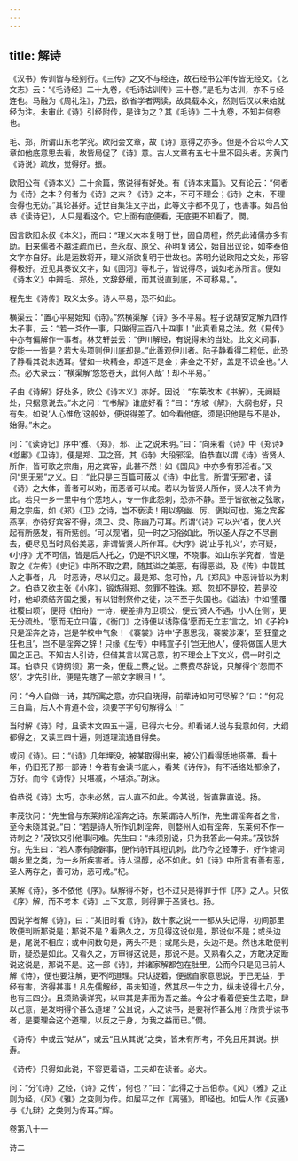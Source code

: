```yaml
---
---
---
```

title: 解诗
---







《汉书》传训皆与经别行。《三传》之文不与经连，故石经书公羊传皆无经文。《艺文志》云：“《毛诗经》二十九卷，《毛诗诂训传》三十卷。”是毛为诂训，亦不与经连也。马融为《周礼注》，乃云，欲省学者两读，故具载本文，然则后汉以来始就经为注。未审此《诗》引经附传，是谁为之？其《毛诗》二十九卷，不知并何卷也。

毛、郑，所谓山东老学究。欧阳会文章，故《诗》意得之亦多。但是不合以今人文章如他底意思去看，故皆局促了《诗》意。古人文章有五七十里不回头者。苏黄门《诗说》疏放，觉得好。振。

欧阳公有《诗本义》二十余篇，煞说得有好处。有《诗本末篇》。又有论云：“何者为《诗》之本？何者为《诗》之末？《诗》之本，不可不理会；《诗》之末，不理会得也无妨。”其论甚好。近世自集注文字出，此等文字都不见了，也害事。如吕伯恭《读诗记》，人只是看这个。它上面有底便看，无底更不知看了。僩。

因言欧阳永叔《本义》，而曰：“理义大本复明于世，固自周程，然先此诸儒亦多有助。旧来儒者不越注疏而已，至永叔、原父、孙明复诸公，始自出议论，如李泰伯文字亦自好。此是运数将开，理义渐欲复明于世故也。苏明允说欧阳之文处，形容得极好。近见其奏议文字，如《回河》等札子，皆说得尽，诚如老苏所言。便如《诗本义》中辨毛、郑处，文辞舒缓，而其说直到底，不可移易。”。

程先生《诗传》取义太多。诗人平易，恐不如此。

横渠云：“置心平易始知《诗》。”然横渠解《诗》多不平易。程子说胡安定解九四作太子事，云：“若一爻作一事，只做得三百八十四事！”此真看易之法。然《易传》中亦有偏解作一事者。林艾轩尝云：“伊川解经，有说得未的当处。此文义间事，安能一一皆是？若大头项则伊川底却是。”此善观伊川者。陆子静看得二程低，此恐子静看其说未透耳。譬如一块精金，却道不是金；非金之不好，盖是不识金也。”人杰。必大录云：“横渠解‘悠悠苍天，此何人哉’！却不平易。”

子由《诗解》好处多，欧公《诗本义》亦好。因说：“东莱改本《书解》，无阙疑处，只据意说去。”木之问：“《书解》谁底好看？”曰：“东坡《解》，大纲也好，只有失。如说‘人心惟危’这般处，便说得差了。如今看他底，须是识他是与不是处，始得。”木之。

问：“《读诗记》序中‘雅、《郑》，邪、正’之说未明。”曰：“向来看《诗》中《郑诗》《邶鄘》《卫诗》，便是郑、卫之音，其《诗》大段邪淫。伯恭直以谓《诗》皆贤人所作，皆可歌之宗庙，用之宾客，此甚不然！如《国风》中亦多有邪淫者。”又问“思无邪”之义。曰：“此只是三百篇可蔽以《诗》中此言。所谓‘无邪’者，读《诗》之大体，善者可以劝，而恶者可以戒。若以为皆贤人所作，贤人决不肯为此。若只一乡一里中有个恁地人，专一作此怨刺，恐亦不静。至于皆欲被之弦歌，用之宗庙，如《郑》《卫》之诗，岂不亵渎！用以祭幽、厉、褒姒可也。施之宾客燕享，亦待好宾客不得，须卫、灵、陈幽乃可耳。所谓‘《诗》可以兴’者，使人兴起有所感发，有所惩创。‘可以观’者，见一时之习俗如此，所以圣人存之不尽删去，便尽见当时风俗美恶，非谓皆贤人所作耳。《大序》说‘止乎礼义’，亦可疑，《小序》尤不可信，皆是后人托之，仍是不识义理，不晓事。如山东学究者，皆是取之《左传》《史记》中所不取之君，随其谥之美恶，有得恶谥，及《传》中载其人之事者，凡一时恶诗，尽以归之。最是郑、忽可怜，凡《郑风》中恶诗皆以为刺之。伯恭又欲主张《小序》，锻炼得郑、忽罪不胜诛。郑、忽却不是狡，若是狡时，他却须结齐国之援，有以钳制祭仲之徒，决不至于失国也。《谥法》中如‘堕覆社稷曰顷’，便将《柏舟》一诗，硬差排为卫顷公，便云‘贤人不遇，小人在侧’，更无分疏处。‘愿而无立曰僖’，《衡门》之诗便以诱陈僖‘愿而无立志’言之。如《子衿》只是淫奔之诗，岂是学校中气象！《褰裳》诗中‘子惠思我，褰裳涉溱’，至‘狂童之狂也且’，岂不是淫奔之辞！只缘《左传》中韩宣子引‘岂无他人’，便将做国人思大国之正己。不知古人引诗，但借其言以寓己意，初不理会上下文义，偶一时引之耳。伯恭只《诗纲领》第一条，便载上蔡之说。上蔡费尽辞说，只解得个‘怨而不怒’。才先引此，便是先瞎了一部文字眼目！”。

问：“今人自做一诗，其所寓之意，亦只自晓得，前辈诗如何可尽解？”曰：“何况三百篇，后人不肯道不会，须要字字句句解得么！”

当时解《诗》时，且读本文四五十遍，已得六七分。却看诸人说与我意如何，大纲都得之，又读三四十遍，则道理流通自得矣。

或问《诗》。曰：“《诗》几年埋没，被某取得出来，被公们看得恁地搭滞。看十年，仍旧死了那一部诗！今若有会读书底人，看某《诗传》，有不活络处都涂了，方好。而今《诗传》只堪减，不堪添。”胡泳。

伯恭说《诗》太巧，亦未必然，古人直不如此。今某说，皆直靠直说。扬。

李茂钦问：“先生曾与东莱辨论淫奔之诗。东莱谓诗人所作，先生谓淫奔者之言，至今未晓其说。”曰：“若是诗人所作讥刺淫奔，则婺州人如有淫奔，东莱何不作一诗刺之？”茂钦又引他事问难。先生曰：“未须别说，只为我答此一句来。”茂钦辞穷。先生曰：“若人家有隐僻事，便作诗讦其短讥刺，此乃今之轻薄子，好作谑词嘲乡里之类，为一乡所疾害者。诗人温醇，必不如此。如《诗》中所言有善有恶，圣人两存之，善可劝，恶可戒。”杞。

某解《诗》，多不依他《序》。纵解得不好，也不过只是得罪于作《序》之人。只依《序》解，而不考本《诗》上下文意，则得罪于圣贤也。扬。

因说学者解《诗》，曰：“某旧时看《诗》，数十家之说一一都从头记得，初间那里敢便判断那说是；那说不是？看熟久之，方见得这说似是，那说似不是；或头边是，尾说不相应；或中间数句是，两头不是；或尾头是，头边不是。然也未敢便判断，疑恐是如此。又看久之，方审得这说是，那说不是。又熟看久之，方敢决定断说这说是，那说不是。这一部《诗》，并诸家解都包在肚里。公而今只是见已前人解《诗》，便也要注解，更不问道理。只认捉着，便据自家意思说，于己无益，于经有害，济得甚事！凡先儒解经，虽未知道，然其尽一生之力，纵未说得七八分，也有三四分。且须熟读详究，以审其是非而为吾之益。今公才看着便妄生去取，肆以己意，是发明得个甚么道理？公且说，人之读书，是要将作甚么用？所贵乎读书者，是要理会这个道理，以反之于身，为我之益而已。”僩。

《诗传》中或云“姑从”，或云“且从其说”之类，皆未有所考，不免且用其说。拱寿。

《诗传》只得如此说，不容更着语，工夫却在读者。必大。

问：“分‘《诗》之经，《诗》之传’，何也？”曰：“此得之于吕伯恭。《风》《雅》之正则为经，《风》《雅》之变则为传。如屈平之作《离骚》，即经也。如后人作《反骚》与《九辩》之类则为传耳。”辉。





卷第八十一





诗二